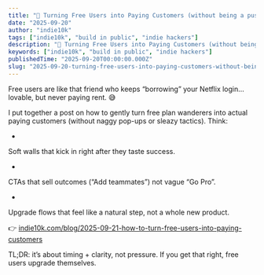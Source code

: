 ```yaml
---
title: "🚀 Turning Free Users into Paying Customers (without being a pushy salesperson)"
date: "2025-09-20"
author: "indie10k"
tags: ["indie10k", "build in public", "indie hackers"]
description: "🚀 Turning Free Users into Paying Customers (without being a pushy salesperson)"
keywords: ["indie10k", "build in public", "indie hackers"]
publishedTime: "2025-09-20T00:00:00.000Z"
slug: "2025-09-20-turning-free-users-into-paying-customers-without-being-a-pushy-salesperson-QVp9LWcipxZg0TH9u2nJ"
---
```


Free users are like that friend who keeps “borrowing” your Netflix login… lovable, but never paying rent. 😅

I put together a post on how to gently turn free plan wanderers into actual paying customers (without naggy pop-ups or sleazy tactics). Think:

- 
Soft walls that kick in right after they taste success.

- 
CTAs that sell outcomes (“Add teammates”) not vague “Go Pro”.

- 
Upgrade flows that feel like a natural step, not a whole new product.

👉 [indie10k.com/blog/2025-09-21-how-to-turn-free-users-into-paying-customers](http://indie10k.com/blog/2025-09-21-how-to-turn-free-users-into-paying-customers)

TL;DR: it’s about timing + clarity, not pressure. If you get that right, free users upgrade themselves.